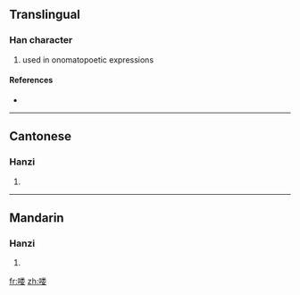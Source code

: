{{also|嘍}}
==Translingual==

===Han character===
{{Han char|rn=30|rad=口|as=09|sn=12|four=|canj=口火木女 (RFDV)}}

# used in onomatopoetic expressions

====References====
* {{Han ref|kx=0201.121|hdz=10661.030|uh=55BD|ud=21949}}

----

==Cantonese==

===Hanzi===
{{yue-hanzi|jyut=|y=lau1, lau4|tra=嘍}}

# {{defn|Cantonese|sort=口09}}

----

==Mandarin==

===Hanzi===
{{cmn-hanzi|tra=嘍|pin=[[lou]] ([[lou5]])|wg=lou<sup>5</sup>}}

# {{defn|Mandarin|sort=口09}}

[[fr:喽]]
[[zh:喽]]